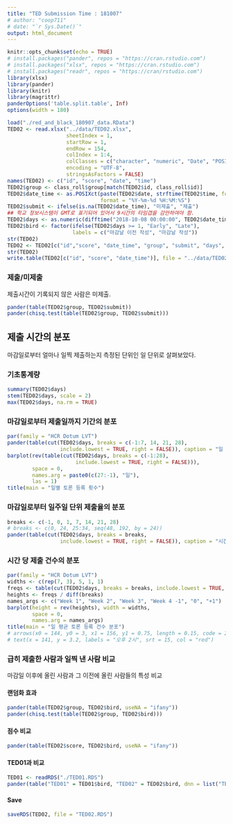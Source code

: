 ```yaml
---
title: "TED Submission Time : 181007"
# author: "coop711"
# date: "`r Sys.Date()`"
output: html_document
---
```


```r
knitr::opts_chunk$set(echo = TRUE)
# install.packages("pander", repos = "https://cran.rstudio.com")
# install.packages("xlsx", repos = "https://cran.rstudio.com")
# install.packages("readr", repos = "https://cran/rstudio.com")
library(xlsx)
library(pander)
library(knitr)
library(magrittr)
panderOptions('table.split.table', Inf)
options(width = 180)
```

<!--
### Data
-->

```r
load("./red_and_black_180907_data.RData")
TED02 <- read.xlsx("../data/TED02.xlsx", 
                   sheetIndex = 1, 
                   startRow = 1, 
                   endRow = 154, 
                   colIndex = 1:4, 
                   colClasses = c("character", "numeric", "Date", "POSIXct"),
                   encoding = "UTF-8",
                   stringsAsFactors = FALSE)
names(TED02) <- c("id", "score", "date", "time")
TED02$group <- class_roll$group[match(TED02$id, class_roll$id)]
TED02$date_time <- as.POSIXct(paste(TED02$date, strftime(TED02$time, format = "%H:%M:%S", tz = "GMT")), 
                              format = "%Y-%m-%d %H:%M:%S")
TED02$submit <- ifelse(is.na(TED02$date_time), "미제출", "제출")
## 학교 정보시스템이 GMT로 표기되어 있어서 9시간의 타임갭을 감안하여야 함.
TED02$days <- as.numeric(difftime("2018-10-08 00:00:00", TED02$date_time, units = 'days'))
TED02$bird <- factor(ifelse(TED02$days >= 1, "Early", "Late"), 
                     labels = c("마감날 이전 작성", "마감날 작성"))
str(TED02)
TED02 <- TED02[c("id","score", "date_time", "group", "submit", "days", "bird")]
str(TED02)
write.table(TED02[c("id", "score", "date_time")], file = "../data/TED02.txt", row.names = FALSE)
```


### 제출/미제출

제출시간이 기록되지 않은 사람은 미제출.

```r
pander(table(TED02$group, TED02$submit))
pander(chisq.test(table(TED02$group, TED02$submit)))
```

## 제출 시간의 분포

마감일로부터 얼마나 일찍 제출하는지 측정된 단위인 일 단위로 살펴보았다. 

### 기초통계량

```r
summary(TED02$days)
stem(TED02$days, scale = 2)
max(TED02$days, na.rm = TRUE)
```

### 마감일로부터 제출일까지 기간의 분포

```r
par(family = "HCR Dotum LVT")
pander(table(cut(TED02$days, breaks = c(-1:7, 14, 21, 28), 
                 include.lowest = TRUE, right = FALSE)), caption = "일 단위")
barplot(rev(table(cut(TED02$days, breaks = c(-1:28), 
                      include.lowest = TRUE, right = FALSE))), 
        space = 0,
        names.arg = paste0(c(27:-1), "일"),
        las = 1)
title(main = "일별 토론 등록 횟수")
```

### 마감일로부터 일주일 단위 제출율의 분포

```r
breaks <- c(-1, 0, 1, 7, 14, 21, 28)
# breaks <- c(0, 24, 25:34, seq(48, 192, by = 24))
pander(table(cut(TED02$days, breaks = breaks, 
                 include.lowest = TRUE, right = FALSE)), caption = "시간 단위")
```

### 시간 당 제출 건수의 분포

```r
par(family = "HCR Dotum LVT")
widths <- c(rep(7, 3), 5, 1, 1)
freqs <- table(cut(TED02$days, breaks = breaks, include.lowest = TRUE, right = FALSE))
heights <- freqs / diff(breaks)
names_args <- c("Week 1", "Week 2", "Week 3", "Week 4 -1", "0", "+1")
barplot(height = rev(heights), width = widths, 
        space = 0,
        names.arg = names_args)
title(main = "일 평균 토론 등록 건수 분포")
# arrows(x0 = 144, y0 = 3, x1 = 156, y1 = 0.75, length = 0.15, code = 2, col = "red", lwd = 1.5)
# text(x = 141, y = 3.2, labels = "오후 2시", srt = 15, col = "red")
```

### 급히 제출한 사람과 일찍 낸 사람 비교

마감일 이후에 올린 사람과 그 이전에 올린 사람들의 특성 비교

#### 랜덤화 효과

```r
pander(table(TED02$group, TED02$bird, useNA = "ifany"))
pander(chisq.test(table(TED02$group, TED02$bird)))
```

#### 점수 비교

```r
pander(table(TED02$score, TED02$bird, useNA = "ifany"))
```

#### TED01과 비교

```r
TED01 <- readRDS("./TED01.RDS")
pander(table("TED01" = TED01$bird, "TED02" = TED02$bird, dnn = list("TED01", "TED02"), useNA = "ifany"))
```

#### Save

```r
saveRDS(TED02, file = "TED02.RDS")
```
